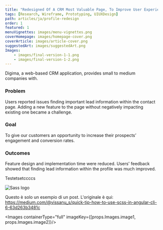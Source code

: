 ```yaml
---
title: "Redesigned Of A CRM Most Valuable Page, To Improve User Experience And Accelerate New Feature Delivery."
tags: [Research, Wireframe, Prototyping, UIUXDesign]
path: articles/ja/profile-redesign
order: 1
featured: 1
menuVignettes: images/menu-vignettes.png
coverHomepage: images/homepage-cover.png
coverArticle: images/article-cover.png
suggestedArt: images/suggestedArt.png
Images: 
    - images/final-version-1-1.png
    - images/final-version-1-2.png
---
```


<!-- Overview -->

<div className="articleContainer">
    <div className="articleInnerContainer">
        <div className="articleIntroduction">
            <p>
                Digima, a web-based CRM application, provides small to medium companies with.
            </p>
        </div>
        <div className="articleSunnary">
        <div>
            <IconProblem/>
            <h3>Problem</h3>
            <p>Users reported issues finding important lead information within the contact page. Adding a new feature to the page without negatively impacting existing one became a challenge.</p>
        </div>
        <div>
            <IconGoals/>
            <h3>Goal</h3>
            <p>To give our customers an opportunity to increase their prospects’ engagement and conversion rates.</p>
        </div>
        <div>
            <IconOutcomes/>
            <h3>Outcomes</h3>
            <p>Feature design and implementation time were reduced. Users' feedback showed that finding lead information within the profile was much improved.</p>
        </div>
        </div>
    </div>
</div>

<!-- Content -->



Testetsetccccs

![Sass logo](images/sass-image.png "The Sass logo")



Questo è solo un esempio di un post. L'originale è qui: https://medium.com/@vissanu_s/quick-tip-how-to-use-scss-in-angular-cli-6-63d263b3481c



<Images imageKey={props.Images.image2}/>

<Images containerType="full" imageKey={[props.Images.image1, props.Images.image2]}/>

<ImageSlider beforeKey={props.Images.image1} afterKey={props.Images.image2}/>